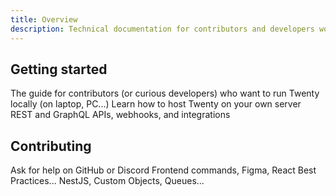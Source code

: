 ```yaml
---
title: Overview
description: Technical documentation for contributors and developers working with Twenty
---
```


## Getting started

<CardGroup cols={2}>
  <Card title="Local Setup" icon="code" href="/developers/local-setup" img="/images/user-guide/fields/field.png">
    The guide for contributors (or curious developers) who want to run Twenty locally (on laptop, PC...)
  </Card>

  <Card title="Self-Hosting" icon="server" href="/developers/self-hosting/docker-compose" img="/images/user-guide/integrations/plug.png">
    Learn how to host Twenty on your own server
  </Card>

  <Card title="API and Webhooks" icon="webhook" href="/developers/api-and-webhooks/api" img="/images/user-guide/api/api.png">
    REST and GraphQL APIs, webhooks, and integrations
  </Card>
</CardGroup>

## Contributing

<CardGroup cols={2}>
  <Card title="Bugs and Requests" icon="git-pull-request" href="/developers/bug-and-requests" img="/images/user-guide/api/api.png">
    Ask for help on GitHub or Discord
  </Card>

  <Card title="Frontend Development" icon="layout" href="/developers/frontend-development/frontend-commands" img="/images/user-guide/create-workspace/workspace-cover.png">
    Frontend commands, Figma, React Best Practices...
  </Card>

  <Card title="Backend Development" icon="terminal" href="/developers/backend-development/server-commands" img="/images/user-guide/kanban-views/kanban.png">
    NestJS, Custom Objects, Queues...
  </Card>
</CardGroup>
